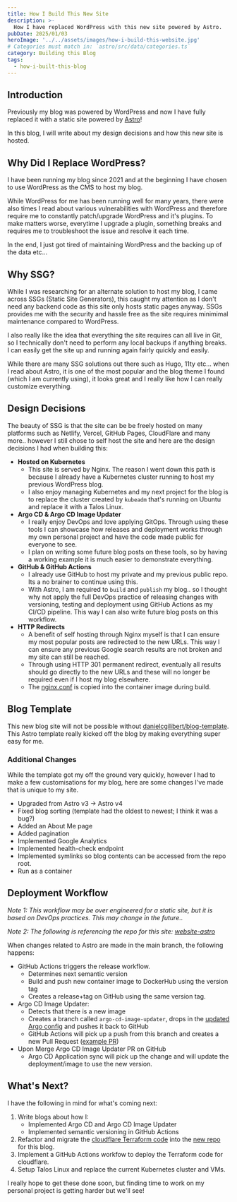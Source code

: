 ```yaml
---
title: How I Build This New Site
description: >-
  How I have replaced WordPress with this new site powered by Astro.
pubDate: 2025/01/03
heroImage: '../../assets/images/how-i-build-this-website.jpg'
# Categories must match in: `astro/src/data/categories.ts`
category: Building this Blog
tags:
  - how-i-built-this-blog
---
```


## Introduction
Previously my blog was powered by WordPress and now I have fully replaced it with a static site powered by [Astro](https://astro.build)!

In this blog, I will write about my design decisions and how this new site is hosted.

## Why Did I Replace WordPress?
I have been running my blog since 2021 and at the beginning I have chosen to use WordPress as the CMS to host my blog.

While WordPress for me has been running well for many years, there were also times I read about various vulnerabilities with WordPress and therefore require me to constantly patch/upgrade WordPress and it's plugins. To make matters worse, everytime I upgrade a plugin, something breaks and requires me to troubleshoot the issue and resolve it each time.

In the end, I just got tired of maintaining WordPress and the backing up of the data etc...

## Why SSG?
While I was researching for an alternate solution to host my blog, I came across SSGs (Static Site Generators), this caught my attention as I  don't need any backend code as this site only hosts static pages anyway. SSGs provides me with the security and hassle free as the site requires minimimal maintenance compared to WordPress.

I also really like the idea that everything the site requires can all live in Git, so I technically don't need to perform any local backups if anything breaks. I can easily get the site up and running again fairly quickly and easily.

While there are many SSG solutions out there such as Hugo, 11ty etc... when I read about Astro, it is one of the most popular and the blog theme I found (which I am currently using), it looks great and I really like how I can really customize everything.

## Design Decisions
The beauty of SSG is that the site can be be freely hosted on many platforms such as Netlify, Vercel, GitHub Pages, CloudFlare and many more.. however I still chose to self host the site and here are the design decisions I had when building this:

- **Hosted on Kubernetes**
  - This site is served by Nginx. The reason I went down this path is because I already have a Kubernetes cluster running to host my previous WordPress blog.
  - I also enjoy managing Kubernetes and my next project for the blog is to replace the cluster created by `kubeadm` that's running on Ubuntu and replace it with a Talos Linux.
- **Argo CD & Argo CD Image Updater**
  - I really enjoy DevOps and love applying GitOps. Through using these tools I can showcase how releases and deployment works through my own personal project and have the code made public for everyone to see.
  - I plan on writing some future blog posts on these tools, so by having a working example it is much easier to demonstrate everything.
- **GitHub & GitHub Actions**
  - I already use GitHub to host my private and my previous public repo. Its a no brainer to continue using this.
  - With Astro, I am required to `build` and `publish` my blog.. so I thought why not apply the full DevOps practice of releasing changes with versioning, testing and deployment using GitHub Actions as my CI/CD pipeline. This way I can also write future blog posts on this workflow.
- **HTTP Redirects**
  - A benefit of self hosting through Nginx myself is that I can ensure my most popular posts are redirected to the new URLs. This way I can ensure any previous Google search results are not broken and my site can still be reached.
  - Through using HTTP 301 permanent redirect, eventually all results should go directly to the new URLs and these will no longer be required even if I host my blog elsewhere.
  - The [nginx.conf](https://github.com/88lexd/website-astro/blob/main/nginx.conf) is copied into the container image during build.

## Blog Template
This new blog site will not be possible without [danielcgilibert/blog-template](https://github.com/danielcgilibert/blog-template). This Astro template really kicked off the blog by making everything super easy for me.

### Additional Changes
While the template got my off the ground very quickly, however I had to make a few customisations for my blog, here are some changes I've made that is unique to my site.

- Upgraded from Astro v3 -> Astro v4
- Fixed blog sorting (template had the oldest to newest; I think it was a bug?)
- Added an About Me page
- Added pagination
- Implemented Google Analytics
- Implemented health-check endpoint
- Implemented symlinks so blog contents can be accessed from the repo root.
- Run as a container

## Deployment Workflow
*Note 1: This workflow may be over engineered for a static site, but it is based on DevOps practices. This may change in the future..*

*Note 2: The following is referencing the repo for this site: [website-astro](https://github.com/88lexd/website-astro)*

When changes related to Astro are made in the main branch, the following happens:

- GitHub Actions triggers the release workflow.
	- Determines next semantic version
	- Build and push new container image to DockerHub using the version tag
	- Creates a release+tag on GitHub using the same version tag.
- Argo CD Image Updater:
	- Detects that there is a new image
	- Creates a branch called `argo-cd-image-updater`, drops in the [updated Argo config](https://github.com/88lexd/website-astro/blob/main/infra/website-chart/.argocd-source-website-astro.yaml) and pushes it back to GitHub
	- GitHub Actions will pick up a push from this branch and creates a new Pull Request ([example PR](https://github.com/88lexd/website-astro/pull/26/files))
- Upon Merge Argo CD Image Updater PR on GitHub
	- Argo CD Application sync will pick up the change and will update the deployment/image to use the new version.

## What's Next?
I have the following in mind for what's coming next:

1. Write blogs about how I:
    - Implemented Argo CD and Argo CD Image Updater
    - Implemented semantic versioning in GitHub Actions
2. Refactor and migrate the [cloudflare Terraform code](https://github.com/88lexd/lexd-solutions/tree/main/wordpress/1-infra-configuration/3-cloudflare) into the [new repo](https://github.com/88lexd/website-astro) for this blog.
3. Implement a GitHub Actions workfow to deploy the Terraform code for cloudflare.
4. Setup Talos Linux and replace the current Kubernetes cluster and VMs.

I really hope to get these done soon, but finding time to work on my personal project is getting harder but we'll see!
